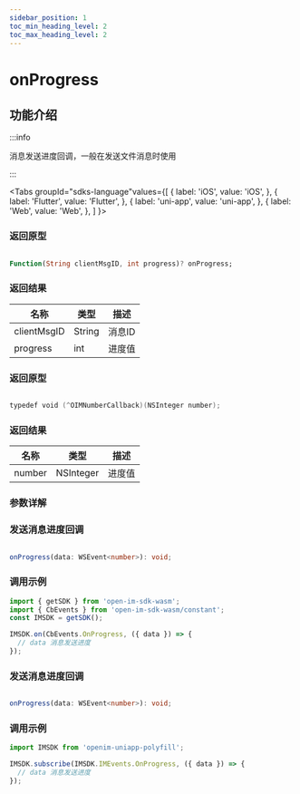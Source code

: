 ```yaml
---
sidebar_position: 1
toc_min_heading_level: 2
toc_max_heading_level: 2
---
```


# onProgress

## 功能介绍

:::info

消息发送进度回调，一般在发送文件消息时使用

:::

<Tabs
groupId="sdks-language"values={[
{ label: 'iOS', value: 'iOS', },
{ label: 'Flutter', value: 'Flutter', },
{ label: 'uni-app', value: 'uni-app', },
{ label: 'Web', value: 'Web', },
]
}>

<TabItem value="Flutter">

### 返回原型

```dart showLineNumbers

Function(String clientMsgID, int progress)? onProgress;

```

### 返回结果

| 名称   | 类型      | 描述     |
| ------ | --------- | -------- |
| clientMsgID | String | 消息ID |
| progress | int | 进度值 |

</TabItem>

<TabItem value="iOS">

### 返回原型

```swift showLineNumbers

typedef void (^OIMNumberCallback)(NSInteger number);

```

### 返回结果

| 名称   | 类型      | 描述     |
| ------ | --------- | -------- |
| number | NSInteger | 进度值 |

</TabItem>

<TabItem value="Android">

### 参数详解

</TabItem>

<TabItem value="Web">

### 发送消息进度回调

```ts showLineNumbers

onProgress(data: WSEvent<number>): void;

```

### 调用示例

```js showLineNumbers
import { getSDK } from 'open-im-sdk-wasm';
import { CbEvents } from 'open-im-sdk-wasm/constant';
const IMSDK = getSDK();

IMSDK.on(CbEvents.OnProgress, ({ data }) => {
  // data 消息发送进度
});
```

</TabItem>

<TabItem value="uni-app">

### 发送消息进度回调

```ts showLineNumbers

onProgress(data: WSEvent<number>): void;

```

### 调用示例

```js showLineNumbers
import IMSDK from 'openim-uniapp-polyfill';

IMSDK.subscribe(IMSDK.IMEvents.OnProgress, ({ data }) => {
  // data 消息发送进度
});
```

</TabItem>

</Tabs>
